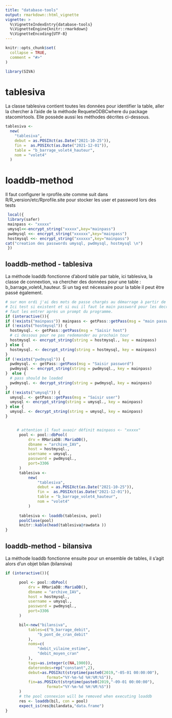 ```yaml
---
title: "database-tools"
output: rmarkdown::html_vignette
vignette: >
  %\VignetteIndexEntry{database-tools}
  %\VignetteEngine{knitr::rmarkdown}
  %\VignetteEncoding{UTF-8}
---
```


```r
knitr::opts_chunk$set(
  collapse = TRUE,
  comment = "#>"
)
```

```r
library(SIVA)
```

<!-- WARNING - This vignette is generated by {fusen} from /dev/flat_databasetools.Rmd: do not edit by hand -->

<!-- TODO generate examples dev -->



# tablesiva

La classe tablesiva contient toutes les données pour identifier la table, 
aller la chercher à l'aide de la méthode RequeteODBCwhere du package
stacomirtools.  Elle possède aussi les méthodes décrites ci-dessous.


```r
tablesiva <-
  new(
    "tablesiva",
    debut = as.POSIXct(as.Date("2021-10-25")),
    fin =  as.POSIXct(as.Date("2021-12-01")),
    table = "b_barrage_volet4_hauteur",
    nom = "volet4"
  )

```

# loaddb-method

Il faut configurer le rprofile.site comme suit dans R/R_version/etc/Rprofile.site
pour stocker les user et password lors des tests


```r
 local({
 library(safer)
 mainpass <- "xxxxx"
 umysql<<-encrypt_string("xxxxx",key="mainpass")
 pwdmysql <<- encrypt_string("xxxxxx",key="mainpass")
 hostmysql <<- encrypt_string("xxxxxx",key="mainpass")
cat("creation des passwords umysql, pwdmysql, hostmysql \n")
 })
```

## loaddb-method - tablesiva

La méthode loaddb fonctionne d'abord table par table, ici tablesiva, la classe de connextion, 
va chercher des données pour une table : b_barrage_volet4_hauteur.
Si un tag est nécessaire pour la table il peut être passé également.

```r
# sur mon ordi j'ai des mots de passe chargés au démarrage à partir de Rprofile.site
# Ici test si existent et si oui il faut le main password pour les decrypter, sinon il
# faut les entrer après un prompt du programme. 
if (interactive()){
if (!exists("mainpass")) mainpass <- getPass::getPass(msg = "main password")
if (!exists("hostmysql")) {
  hostmysql. <- getPass::getPass(msg = "Saisir host")
  # ci dessous pour ne pas redemander au prochain tour
  hostmysql <- encrypt_string(string = hostmysql., key = mainpass)
} else {
  hostmysql. <- decrypt_string(string = hostmysql, key = mainpass)
}
if (!exists("pwdmysql")) {
  pwdmysql. <- getPass::getPass(msg = "Saisir password")
  pwdmysql <- encrypt_string(string = pwdmysql., key = mainpass)
}  else {
  # pass should be loaded
  pwdmysql. <- decrypt_string(string = pwdmysql, key = mainpass)
}
if (!exists("umysql")) {
  umysql. <- getPass::getPass(msg = "Saisir user")
  umysql <- encrypt_string(string = umysql., key = mainpass)
} else {
  umysql. <- decrypt_string(string = umysql, key = mainpass)
}


     # attention il faut avaoir définit mainpass <- "xxxxx"
      pool <- pool::dbPool(
          drv = RMariaDB::MariaDB(),
          dbname = "archive_IAV",
          host = hostmysql.,
          username = umysql.,
          password = pwdmysql.,
          port=3306
      )
      tablesiva <-
          new(
              "tablesiva",
              debut = as.POSIXct(as.Date("2021-10-25")),
              fin =  as.POSIXct(as.Date("2021-12-01")),
              table = "b_barrage_volet4_hauteur",
              nom = "volet4"
          )  
 
      tablesiva <- loaddb(tablesiva, pool)
      poolClose(pool)
      knitr::kable(head(tablesiva@rawdata ))
}
```
## loaddb-method - bilansiva

La méthode loaddb fonctionne ensuite pour un ensemble de tables, il s'agit alors d'un objet bilan (bilansiva)


```r

if (interactive()){

      pool <- pool::dbPool(
          drv = RMariaDB::MariaDB(),
          dbname = "archive_IAV",
          host = hostmysql.,
          username = umysql.,
          password = pwdmysql.,
          port=3306
      )

      bil<-new("bilansiva",
          tables=c("b_barrage_debit", 
              "b_pont_de_cran_debit"
          ),
          noms=c(
              "debit_vilaine_estime",
              "debit_moyen_cran"          
          ),
          tags=as.integer(c(NA,1900)),
          daterondes=rep("constant",2),
          debut=as.POSIXct(strptime(paste0(2019,"-05-01 00:00:00"),
                  format="%Y-%m-%d %H:%M:%S")),
          fin=as.POSIXct(strptime(paste0(2019,"-09-01 00:00:00"),
                  format="%Y-%m-%d %H:%M:%S"))
      )
      # the pool connexion will be removed when executing loaddb 
      res <- loaddb(bil, con = pool)
      expect_is(res@bilandata,"data.frame")
}
```